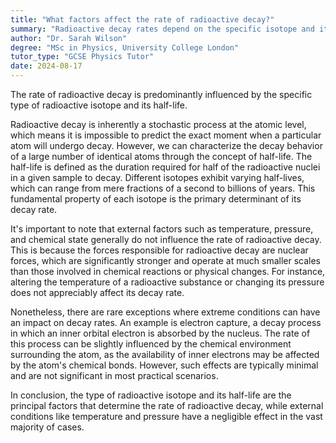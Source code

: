 ```yaml
---
title: "What factors affect the rate of radioactive decay?"
summary: "Radioactive decay rates depend on the specific isotope and its half-life, influencing how quickly the substance transforms into a different element or isotope."
author: "Dr. Sarah Wilson"
degree: "MSc in Physics, University College London"
tutor_type: "GCSE Physics Tutor"
date: 2024-08-17
---
```


The rate of radioactive decay is predominantly influenced by the specific type of radioactive isotope and its half-life.

Radioactive decay is inherently a stochastic process at the atomic level, which means it is impossible to predict the exact moment when a particular atom will undergo decay. However, we can characterize the decay behavior of a large number of identical atoms through the concept of half-life. The half-life is defined as the duration required for half of the radioactive nuclei in a given sample to decay. Different isotopes exhibit varying half-lives, which can range from mere fractions of a second to billions of years. This fundamental property of each isotope is the primary determinant of its decay rate.

It's important to note that external factors such as temperature, pressure, and chemical state generally do not influence the rate of radioactive decay. This is because the forces responsible for radioactive decay are nuclear forces, which are significantly stronger and operate at much smaller scales than those involved in chemical reactions or physical changes. For instance, altering the temperature of a radioactive substance or changing its pressure does not appreciably affect its decay rate.

Nonetheless, there are rare exceptions where extreme conditions can have an impact on decay rates. An example is electron capture, a decay process in which an inner orbital electron is absorbed by the nucleus. The rate of this process can be slightly influenced by the chemical environment surrounding the atom, as the availability of inner electrons may be affected by the atom's chemical bonds. However, such effects are typically minimal and are not significant in most practical scenarios.

In conclusion, the type of radioactive isotope and its half-life are the principal factors that determine the rate of radioactive decay, while external conditions like temperature and pressure have a negligible effect in the vast majority of cases.
    